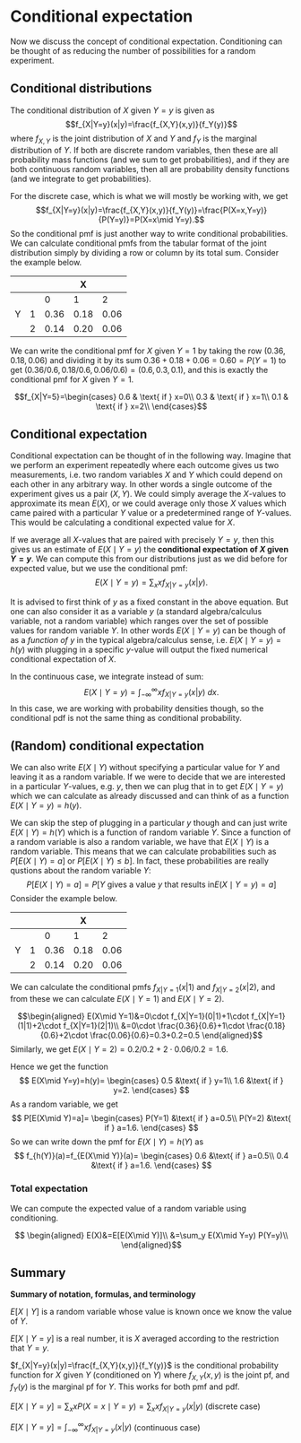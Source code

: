 # Conditional expectation 

Now we discuss the concept of conditional expectation. Conditioning can be thought of as reducing the number of possibilities for a random experiment.

## Conditional distributions 

The conditional distribution of $X$ given $Y=y$ is given as $$f_{X|Y=y}(x|y)=\frac{f_{X,Y}(x,y)}{f_Y(y)}$$
where $f_{X,Y}$ is the joint distribution of $X$ and $Y$ and $f_Y$ is the marginal distribution of $Y$. If both are discrete random variables, then these are all probability mass functions (and we sum to get probabilities), and if they are both continuous random variables, then all are probability density functions (and we integrate to get probabilities).

For the discrete case, which is what we will mostly be working with, we get
$$f_{X|Y=y}(x|y)=\frac{f_{X,Y}(x,y)}{f_Y(y)}=\frac{P(X=x,Y=y)}{P(Y=y)}=P(X=x\mid Y=y).$$
So the conditional pmf is just another way to write conditional probabilities. We can calculate conditional pmfs from the tabular format of the joint distribution simply by dividing a row or column by its total sum. Consider the example below.


<!-- ```{r, echo=FALSE, message=FALSE} -->
<!-- library(knitr) -->
<!-- library(tidyverse) -->
<!-- library(kableExtra) -->

<!-- df <- data.frame(x = 1:10, y = 11:20) -->

<!-- kable(df, format = "html", table.attr = "style='width:30%;'") -->

<!-- kable(df, format = "html", table.attr = "style='width:30%;'") %>%  -->
<!--   kableExtra::kable_styling() -->
<!-- ``` -->


|   |     |      |  X   |       |
|---|-----|------|------|-------|
|   |     |  0   |  1   |  2    |
| Y | 1   | 0.36 | 0.18 | 0.06  |
|   | 2   | 0.14 | 0.20 | 0.06  |

We can write the conditional pmf for $X$ given $Y=1$ by taking the row $(0.36,0.18,0.06)$ and dividing it by its sum $0.36+0.18+0.06=0.60=P(Y=1)$ to get $(0.36/0.6,0.18/0.6,0.06/0.6)=(0.6,0.3,0.1)$, and this is exactly the conditional pmf for $X$ given $Y=1$.

$$f_{X|Y=5}=\begin{cases}
0.6 & \text{ if } x=0\\
0.3 & \text{ if } x=1\\
0.1 & \text{ if } x=2\\
\end{cases}$$

## Conditional expectation

Conditional expectation can be thought of in the following way. Imagine that we perform an experiment repeatedly where each outcome gives us two measurements, i.e. two random variables $X$ and $Y$ which could depend on each other in any arbitrary way. In other words a single outcome of the experiment gives us a pair $(X,Y)$. We could simply average the $X$-values to approximate its mean $E(X)$, or we could average only those $X$ values which came paired with a particular $Y$ value or a predetermined range of $Y$-values. This would be calculating a conditional expected value for $X$.

If we average all $X$-values that are paired with precisely $Y=y$, then this gives us an estimate of $E(X\mid Y=y)$ the **conditional expectation of $X$ given $Y=y$**. We can compute this from our distributions just as we did before for expected value, but we use the conditional pmf:
$$E(X\mid Y=y)=\sum_x x f_{X|Y=y}(x|y).$$

It is advised to first think of $y$ as a fixed constant in the above equation. But one can also consider it as a variable $y$ (a standard algebra/calculus variable, not a random variable) which ranges over the set of possible values for random variable $Y$. In other words $E(X\mid Y=y)$ can be though of as a *function of $y$* in the typical algebra/calculus sense, i.e. $E(X\mid Y=y)=h(y)$ with plugging in a specific $y$-value will output the fixed numerical conditional expectation of $X$.

In the continuous case, we integrate instead of sum:
$$E(X\mid Y=y)=\int_{-\infty}^\infty x f_{X|Y=y}(x|y) ~dx.$$
In this case, we are working with probability densities though, so the conditional pdf is not the same thing as conditional probability.

## (Random) conditional expectation

We can also write $E(X\mid Y)$ without specifying a particular value for $Y$ and leaving it as a random variable. If we were to decide that we are interested in a particular $Y$-values, e.g. $y$, then we can plug that in to get $E(X\mid Y=y)$ which we can calculate as already discussed and can think of as a function $E(X\mid Y=y)=h(y)$. 

We can skip the step of plugging in a particular $y$ though and can just write $E(X\mid Y)=h(Y)$ which is a function of random variable $Y$. Since a function of a random variable is also a random variable, we have that $E(X\mid Y)$ is a random variable. This means that we can calculate probabilities such as $P[E(X\mid Y)=a]$ or $P\left[E(X\mid Y)\leq b\right]$. In fact, these probabilities are really qustions about the random variable $Y$:
$$P[E(X\mid Y)=a]=P\left[ Y \text{ gives a value } y \text{ that results in} E(X\mid Y=y)=a\right]$$
Consider the example below.

|   |     |      | X   |       |
|---|-----|------|------|-------|
|   |     |  0   |  1   |  2    |
| Y | 1   | 0.36 | 0.18 | 0.06  |
|   | 2   | 0.14 | 0.20 | 0.06  |

We can calculate the conditional pmfs $f_{X|Y=1}(x|1)$ and $f_{X|Y=2}(x|2)$, and from these we can calculate $E(X\mid Y=1)$ and $E(X\mid Y=2)$.

$$\begin{aligned}
E(X\mid Y=1)&=0\cdot f_{X|Y=1}(0|1)+1\cdot f_{X|Y=1}(1|1)+2\cdot f_{X|Y=1}(2|1)\\
&=0\cdot \frac{0.36}{0.6}+1\cdot \frac{0.18}{0.6}+2\cdot \frac{0.06}{0.6}=0.3+0.2=0.5
\end{aligned}$$
Similarly, we get $E(X\mid Y=2)=0.2/0.2+2\cdot 0.06/0.2=1.6$.

Hence we get the function
$$
E(X\mid Y=y)=h(y)=
\begin{cases}
0.5 &\text{ if } y=1\\
1.6 &\text{ if } y=2.
\end{cases}
$$
As a random variable, we get
$$
P[E(X\mid Y)=a]=
\begin{cases}
P(Y=1) &\text{ if } a=0.5\\
P(Y=2) &\text{ if } a=1.6.
\end{cases}
$$
So we can write down the pmf for $E(X\mid Y)=h(Y)$ as
$$
f_{h(Y)}(a)=f_{E(X\mid Y)}(a)=
\begin{cases}
0.6 &\text{ if } a=0.5\\
0.4 &\text{ if } a=1.6.
\end{cases}
$$

### Total expectation

We can compute the expected value of a random variable using conditioning.

$$
\begin{aligned}
E(X)&=E[E(X\mid Y)]\\
&=\sum_y E(X\mid Y=y) P(Y=y)\\
\end{aligned}$$



## Summary {-}


::: defbox
**Summary of notation, formulas, and terminology**

$E[X\mid Y]$ is a random variable whose value is known once we know the value of $Y$.

$E[X\mid Y=y]$ is a real number, it is $X$ averaged according to the restriction that $Y=y$.

$f_{X|Y=y}(x|y)=\frac{f_{X,Y}(x,y)}{f_Y(y)}$ is the conditional probability function for $X$ given $Y$ (conditioned on $Y$) where $f_{X,Y}(x,y)$ is the joint pf, and $f_Y(y)$ is the marginal pf for $Y$. This works for both pmf and pdf.

$E[X\mid Y=y]=\sum_x x P(X=x\mid Y=y)=\sum_x x f_{X|Y=y}(x|y)$ (discrete case)

$E[X\mid Y=y]=\int_{-\infty}^\infty x f_{X|Y=y}(x|y)$ (continuous case)

:::
